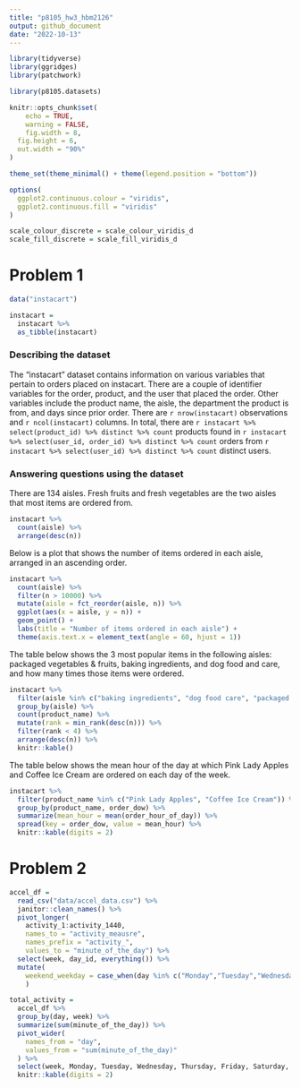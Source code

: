 ```yaml
---
title: "p8105_hw3_hbm2126"
output: github_document
date: "2022-10-13"
---
```


```r
library(tidyverse)
library(ggridges)
library(patchwork)

library(p8105.datasets)

knitr::opts_chunk$set(
	echo = TRUE,
	warning = FALSE,
	fig.width = 8, 
  fig.height = 6,
  out.width = "90%"
)

theme_set(theme_minimal() + theme(legend.position = "bottom"))

options(
  ggplot2.continuous.colour = "viridis",
  ggplot2.continuous.fill = "viridis"
)

scale_colour_discrete = scale_colour_viridis_d
scale_fill_discrete = scale_fill_viridis_d
```

# Problem 1

```r
data("instacart")

instacart = 
  instacart %>% 
  as_tibble(instacart)

```

### Describing the dataset

The "instacart" dataset contains information on various variables that pertain to orders placed on instacart. There are a couple of identifier variables for the order, product, and the user that placed the order. Other variables include the product name, the aisle, the department the product is from, and days since prior order. There are `r nrow(instacart)` observations and `r ncol(instacart)` columns. In total, there are `r instacart %>% select(product_id) %>% distinct %>% count` products found in `r instacart %>% select(user_id, order_id) %>% distinct %>% count` orders from `r instacart %>% select(user_id) %>% distinct %>% count` distinct users.

### Answering questions using the dataset

There are 134 aisles. Fresh fruits and fresh vegetables are the two aisles that most items are ordered from. 

```r
instacart %>% 
  count(aisle) %>% 
  arrange(desc(n))
```

Below is a plot that shows the number of items ordered in each aisle, arranged in an ascending order.

```r
instacart %>% 
  count(aisle) %>% 
  filter(n > 10000) %>% 
  mutate(aisle = fct_reorder(aisle, n)) %>% 
  ggplot(aes(x = aisle, y = n)) + 
  geom_point() + 
  labs(title = "Number of items ordered in each aisle") +
  theme(axis.text.x = element_text(angle = 60, hjust = 1))
```

The table below shows the 3 most popular items in the following aisles: packaged vegetables & fruits, baking ingredients, and dog food and care, and how many times those items were ordered. 

```r
instacart %>% 
  filter(aisle %in% c("baking ingredients", "dog food care", "packaged vegetables fruits")) %>% 
  group_by(aisle) %>% 
  count(product_name) %>% 
  mutate(rank = min_rank(desc(n))) %>% 
  filter(rank < 4) %>% 
  arrange(desc(n)) %>% 
  knitr::kable()

```

The table below shows the mean hour of the day at which Pink Lady Apples and Coffee Ice Cream are ordered on each day of the week.


```r
instacart %>%
  filter(product_name %in% c("Pink Lady Apples", "Coffee Ice Cream")) %>%
  group_by(product_name, order_dow) %>%
  summarize(mean_hour = mean(order_hour_of_day)) %>%
  spread(key = order_dow, value = mean_hour) %>%
  knitr::kable(digits = 2)
```

# Problem 2

```r
accel_df = 
  read_csv("data/accel_data.csv") %>%
  janitor::clean_names() %>%
  pivot_longer(
    activity_1:activity_1440,
    names_to = "activity_meausre",
    names_prefix = "activity_",
    values_to = "minute_of_the_day") %>% 
  select(week, day_id, everything()) %>% 
  mutate(
    weekend_weekday = case_when(day %in% c("Monday","Tuesday","Wednesday","Thursday","Friday") ~ "Weekday", day %in% c("Saturday","Sunday") ~ "Weekend")
    ) 
```

```r
total_activity = 
  accel_df %>% 
  group_by(day, week) %>% 
  summarize(sum(minute_of_the_day)) %>% 
  pivot_wider(
    names_from = "day",
    values_from = "sum(minute_of_the_day)"
  ) %>% 
  select(week, Monday, Tuesday, Wednesday, Thursday, Friday, Saturday, Sunday) %>% 
  knitr::kable(digits = 2)
```


